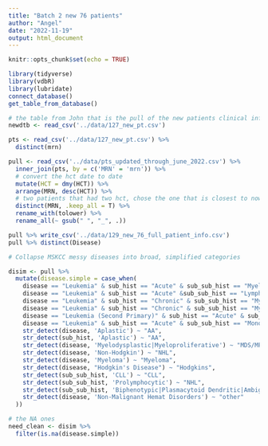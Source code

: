 ```yaml
---
title: "Batch 2 new 76 patients"
author: "Angel"
date: "2022-11-19"
output: html_document
---
```


```r
knitr::opts_chunk$set(echo = TRUE)
```

```r
library(tidyverse)
library(vdbR)
library(lubridate)
connect_database()
get_table_from_database()
```

```r
# the table from John that is the pull of the new patients clinical info
newdtb <- read_csv('../data/127_new_pt.csv')

pts <- read_csv('../data/127_new_pt.csv') %>% 
  distinct(mrn) 

pull <- read_csv('../data/pts_updated_through_june_2022.csv') %>% 
  inner_join(pts, by = c('MRN' = 'mrn')) %>% 
  # convert the hct date to date
  mutate(HCT = dmy(HCT)) %>% 
  arrange(MRN, desc(HCT)) %>%
  # two patients that had two hct, chose the one that is closest to now
  distinct(MRN, .keep_all = T) %>% 
  rename_with(tolower) %>% 
  rename_all(~ gsub(" ", "_", .))

pull %>% write_csv('../data/129_new_76_full_patient_info.csv')
pull %>% distinct(Disease) 
```

```r
# Collapse MSKCC messy diseases into broad, simplified categories

disim <- pull %>% 
  mutate(disease.simple = case_when(
    disease == "Leukemia" & sub_hist == "Acute" & sub_sub_hist == "Myelogenous" ~ 'AML',
    disease == "Leukemia" & sub_hist == "Acute" &sub_sub_hist == "Lymphoblastic" ~ "ALL",
    disease == "Leukemia" & sub_hist == "Chronic" & sub_sub_hist == "Myelogenous" ~ "CML",
    disease == "Leukemia" & sub_hist == "Chronic" & sub_sub_hist == "Myelomonocytic" ~ "MDS/MPN",
    disease == "Leukemia (Second Primary)" & sub_hist == "Acute" & sub_sub_hist == "Myelogenous" ~ "AML",
    disease == "Leukemia" & sub_hist == "Acute" & sub_sub_hist == "Monoblastic" | sub_sub_hist == "Monocytic" | sub_sub_hist == "Myelomonocytic" | sub_sub_hist =="Promyelocytic" ~ "AML",
    str_detect(disease, 'Aplastic') ~ "AA",
    str_detect(sub_hist, 'Aplastic') ~ "AA",
    str_detect(disease, 'Myelodysplastic|Myeloproliferative') ~ "MDS/MPN",
    str_detect(disease, 'Non-Hodgkin') ~ "NHL",
    str_detect(disease, 'Myeloma') ~ "Myeloma",
    str_detect(disease, "Hodgkin's Disease") ~ "Hodgkins",
    str_detect(sub_sub_hist, 'CLL') ~ "CLL",
    str_detect(sub_sub_hist, 'Prolymphocytic') ~ "NHL",
    str_detect(sub_sub_hist, 'Biphenotypic|Plasmacytoid Dendritic|Ambiguous|NK-LGL') ~ "other",
    str_detect(disease, 'Non-Malignant Hemat Disorders') ~ "other"
  ))

# the NA ones 
need_clean <- disim %>% 
  filter(is.na(disease.simple))
```

